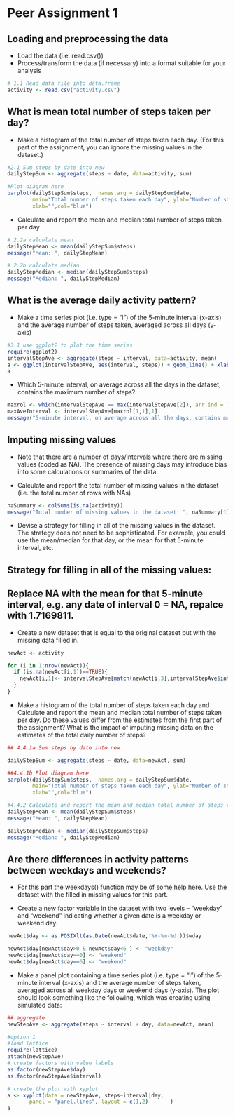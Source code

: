 Peer Assignment 1 
========================================================

Loading and preprocessing the data
--------------------------------------------------------
- Load the data (i.e. read.csv())
- Process/transform the data (if necessary) into a format suitable for your analysis

```r
# 1.1 Read data file into data.frame 
activity <- read.csv("activity.csv")
```

What is mean total number of steps taken per day?
--------------------------------------------------------
- Make a histogram of the total number of steps taken each day. (For this part of the assignment, you can ignore the missing values in the dataset.)

```r
#2.1 Sum steps by date into new 
dailyStepSum <- aggregate(steps ~ date, data=activity, sum)

#Plot diagram here 
barplot(dailyStepSum$steps,  names.arg = dailyStepSum$date, 
        main="Total number of steps taken each day", ylab="Number of steps", 
        xlab="",col="blue")   
```

- Calculate and report the mean and median total number of steps taken per day

```r
# 2.2a calculate mean  
dailyStepMean <- mean(dailyStepSum$steps)
message("Mean: ", dailyStepMean) 

# 2.2b calculate median 
dailyStepMedian <- median(dailyStepSum$steps)
message("Median: ", dailyStepMedian)
```

What is the average daily activity pattern?
--------------------------------------------------------
-  Make a time series plot (i.e. type = "l") of the 5-minute interval (x-axis) and the average number of steps taken, averaged across all days (y-axis)

```r
#3.1 use ggplot2 to plot the time series 
require(ggplot2)
intervalStepAve <- aggregate(steps ~ interval, data=activity, mean)
a <- ggplot(intervalStepAve, aes(interval, steps)) + geom_line() + xlab("Interval") + ylab("Average Steps")
a 
```

- Which 5-minute interval, on average across all the days in the dataset, contains the maximum number of steps?

```r
maxrol <- which(intervalStepAve == max(intervalStepAve[2]), arr.ind = TRUE)
maxAveInterval <- intervalStepAve[maxrol[1,1],1] 
message("5-minute interval, on average across all the days, contains maximum number of steps: ", maxAveInterval) 
```

Imputing missing values
--------------------------------------------------------
- Note that there are a number of days/intervals where there are missing values (coded as NA). The presence of missing days may introduce bias into some calculations or summaries of the data.

- Calculate and report the total number of missing values in the dataset (i.e. the total number of rows with NAs)

```r
naSummary <- colSums(is.na(activity))
message("Total number of missing values in the dataset: ", naSummary[1]) 
```

- Devise a strategy for filling in all of the missing values in the dataset. The strategy does not need to be sophisticated. For example, you could use the mean/median for that day, or the mean for that 5-minute interval, etc.

## Strategy for filling in all of the missing values: 
## Replace NA with the mean for that 5-minute interval, e.g. any date of interval 0 = NA, repalce with 1.7169811.

- Create a new dataset that is equal to the original dataset but with the missing data filled in.

```r
newAct <- activity

for (i in 1:nrow(newAct)){
  if (is.na(newAct[i,1])==TRUE){
    newAct[i,1]<- intervalStepAve[match(newAct[i,3],intervalStepAve$interval),2]
  }
}
``` 

- Make a histogram of the total number of steps taken each day and Calculate and report the mean and median total number of steps taken per day. Do these values differ from the estimates from the first part of the assignment? What is the impact of imputing missing data on the estimates of the total daily number of steps?

```r
## 4.4.1a Sum steps by date into new 

dailyStepSum <- aggregate(steps ~ date, data=newAct, sum)

##4.4.1b Plot diagram here 
barplot(dailyStepSum$steps,  names.arg = dailyStepSum$date, 
        main="Total number of steps taken each day", ylab="Number of steps", 
        xlab="",col="blue")   

#4.4.2 Calculate and report the mean and median total number of steps taken per day
dailyStepMean <- mean(dailyStepSum$steps)
message("Mean: ", dailyStepMean) 

dailyStepMedian <- median(dailyStepSum$steps)
message("Median: ", dailyStepMedian)
``` 

Are there differences in activity patterns between weekdays and weekends?
--------------------------------------------------------

- For this part the weekdays() function may be of some help here. Use the dataset with the filled in missing values for this part.

- Create a new factor variable in the dataset with two levels – “weekday” and “weekend” indicating whether a given date is a weekday or weekend day.
```r
newAct$day <- as.POSIXlt(as.Date(newAct$date,'%Y-%m-%d'))$wday

newAct$day[newAct$day>0 & newAct$day<6 ] <- "weekday"
newAct$day[newAct$day==0] <- "weekend"
newAct$day[newAct$day==6] <- "weekend"
``` 

- Make a panel plot containing a time series plot (i.e. type = "l") of the 5-minute interval (x-axis) and the average number of steps taken, averaged across all weekday days or weekend days (y-axis). The plot should look something like the following, which was creating using simulated data:

```r
## aggregate 
newStepAve <- aggregate(steps ~ interval + day, data=newAct, mean)

#option 1 
#load lattice 
require(lattice)
attach(newStepAve)
# create factors with value labels 
as.factor(newStepAve$day)
as.factor(newStepAve$interval)

# create the plot with xyplot
a <- xyplot(data = newStepAve, steps~interval|day,
       panel = "panel.lines", layout = c(1,2)       )
a
``` 

